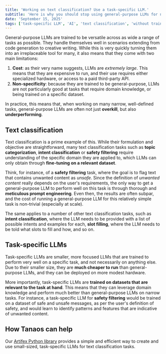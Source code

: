 ```yaml
---
title: 'Working on text classification? Use a task-specific LLM.'
subtitle: 'Here is why you should stop using general-purpose LLMs for narrow tasks like text classification.'
date: 'September 15, 2025'
tags: ['task-specific LLM', 'AI', 'text classification', 'without training data', 'NLP', 'machine learning']
---
```


General-purpose LLMs are trained to be versatile across as wide a range of tasks as possible. They 
handle themselves well in scenarios extending from code generation to creative writing. While this is very quickly
turning them into an irreplaceable tool for many, it also means that they come with two main limitations:

1. **Cost**: as their very name suggests, LLMs are *extremely large*. This means that they are expensive to run, and 
their use requires either specialized hardware, or access to a paid third-party API.
2. **Non-specificity**: because they are trained to be general-purpose, LLMs are not particularly good at
tasks that require domain knowledge, or being trained on a specific dataset.

In practice, this means that, when working on many narrow, well-defined tasks, general-purpose LLMs are often not
just **overkill**, but also **underperforming**. 

## Text classification 

Text classification is a prime example of this. While their formulation and objective are straightforward, many
text classification tasks such as **topic categorization**, **intent classification** or **safety filtering**
require understanding of the specific domain they are applied to, which LLMs can only obtain through **fine-tuning
on a relevant dataset**.

Think, for instance, of a **safety filtering** task, where the goal is to flag text that contains unwanted content
as *unsafe*. Since the definition of *unwanted content* really depends on the user's requirements, the only way 
to get a general-purpose LLM to perform well on this task is through thorough and **meticulous prompt engineering**.
Even then, the results are often subpar, and the cost of running a general-purpose LLM for this relatively simple
task is non-trivial (especially at scale).

The same applies to a number of other text classification tasks, such as **intent classification**, where the LLM
needs to be provided with a list of possible intents and examples for each, **slot filling**, where the LLM needs
to be told what slots to fill and how, and so on.

## Task-specific LLMs

Task-specific LLMs are smaller, more focused LLMs that are trained to perform very well on a specific task, and not
necessarily on anything else. Due to their smaller size, they are **much cheaper to run** than general-purpose LLMs,
and they can be deployed on more modest hardware.

More importantly, task-specific LLMs are **trained on datasets that are relevant to the task at hand**. This means
that they can leverage domain knowledge and perform much better than general-purpose LLMs on narrow tasks.
For instance, a task-specific LLM for **safety filtering** would be trained on a dataset of safe and unsafe
messages, as per the user's definition of safety, and would learn to identify patterns and features that are 
indicative of unwanted content.

## How Tanaos can help

Our <a href={Config.ARTIFEX_GITHUB_URL} target='_blank' rel='noreferrer'>Artifex Python library</a> provides 
a simple and efficient way to create and use small-sized, task-specific LLMs for text classification tasks.